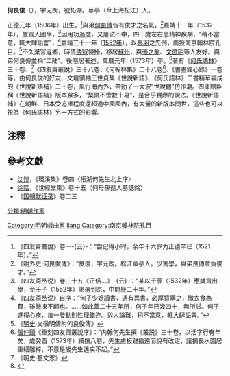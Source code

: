 '''何良俊'''（{{bd|1506年||1573年||H}}），字元朗，號柘湖。華亭（今上海松江）人。

正德元年（1506年）出生。<ref>《四友齋叢說》卷一-{云}-：“尝记得小时，余年十六岁为正德辛已（1521年）。”</ref>與弟[[何良傳|何良傳]]皆有俊才之名氣。<ref>《明外史·何良俊傳》：“良俊，字元朗。松江華亭人。少篤學，與弟良傳並負俊才。”</ref>嘉靖十一年（1532年），歲貢入國學，<ref>《四友斋丛说》卷三十五《正俗二》-{云}-：“某以壬辰（1532年）應歲貢出學，至壬子（1552年）謁選到京，中間歷二十年。”</ref>因用功過度，又屢試不中，四十歲左右患精神疾病，“稍不當意，輒大肆詬詈”，<ref>《四友斋丛说》自序：“何子少好讀書，遇有異書，必厚貲購之，撤衣食為費，雖饑凍不顧也。……如此蓋二十五年所，何子年已幾四十，無所試。何子遂得心疾，每一發動則性理錯迕。與人論難，稍不當意，輒大肆詬詈。”</ref>嘉靖三十一年（[[1552年|1552年]]），以[[蔡羽|蔡羽]]之先例，薦授南京翰林院孔目。<ref>《[[明史|明史]]·文徵明傳附何良俊傳》</ref>不久棄官返鄉，時值[[倭寇|倭寇]]侵擾，移居[[蘇州|蘇州]]，與[[張之象|張之象]]、[[文徵明|文徵明]]等人友好。與弟何良傅並稱“二陆”。後隱居著述，萬曆元年（1573年）卒。<ref>[[張仲頤|張仲頤]]《重刻四友齋叢說序》：“内翰何先生撰《叢説》三十卷，以活字行有年矣，歲癸酉（1573年）續撰八卷，先生慮板難播遠而說有改定，議捐長水園居重繕雕梓，不意是歲先生遘疾不起。”</ref>著有《[[何氏語林|何氏語林]]》三十卷、<ref>《明史·藝文志》</ref>《四友齋叢說》三十八卷、《何翰林集》二十八卷<ref>{{Cite book|title=《國朝獻徵録》|last=（明）焦|first=竑|publisher=徐象橒曼山館刻本|year=明萬曆四十四年|pages=卷二十三}}</ref>、《書畫銘心錄》一卷等。由何良俊的好友、文壇領袖王世貞集《世說新語》、《何氏語林》二書精華編成的《世說新語補》二十卷，風行海內外，帶動了一大波“世說體”仿作潮。四庫館臣稱《世說新語補》版本眾多，“梨棗不啻數十易”，是合乎實際的說法。《世說新語補》在朝鮮、日本受追捧程度還超過中國國內，有大量的新版本問世，這些也可以視為《何氏語林》另一方式的影響。

==注釋==
{{reflist|2}}

==參考文獻==
* [[沈愷|沈愷]]，《環溪集》卷四〈柘湖何先生北上序〉
* [[徐階|徐階]]，《世經堂集》卷十五〈何母孫孺人墓誌銘〉
* 《[[国朝献征录|国朝献征录]]》卷二三

{{normdaten}}
{{DEFAULTSORT:he}}
[[Category:明朝戲曲家|Category:明朝戲曲家]]
[[分類:明朝作家|分類:明朝作家]]
[[Category:何姓|liang]]
[[Category:南京翰林院孔目|Category:南京翰林院孔目]]